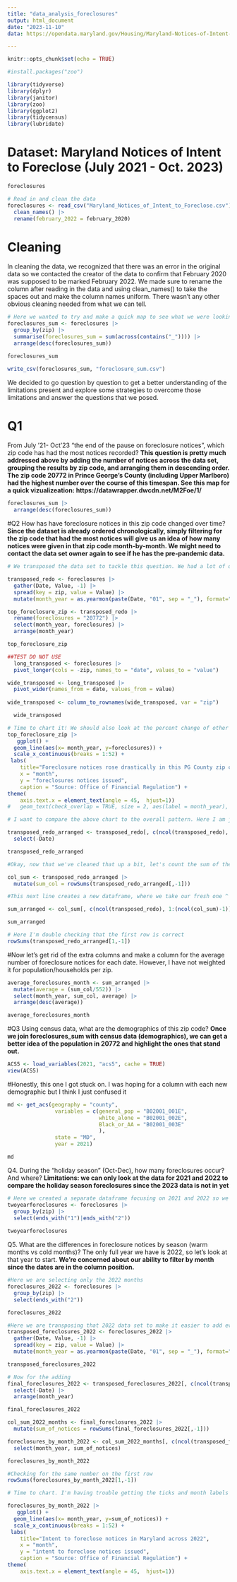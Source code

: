 ```yaml
---
title: "data_analysis_foreclosures"
output: html_document
date: "2023-11-10"
data: https://opendata.maryland.gov/Housing/Maryland-Notices-of-Intent-to-Foreclose-by-Zip-Cod/ftsr-vapt

---
```


```r
knitr::opts_chunk$set(echo = TRUE)
```

```r
#install.packages("zoo")
```

```r
library(tidyverse)
library(dplyr)
library(janitor)
library(zoo)
library(ggplot2)
library(tidycensus)
library(lubridate)

```
# Dataset: Maryland Notices of Intent to Foreclose (July 2021 - Oct. 2023)

```r
foreclosures
```


```r
# Read in and clean the data
foreclosures <- read_csv("Maryland_Notices_of_Intent_to_Foreclose.csv") |> 
  clean_names() |> 
  rename(february_2022 = february_2020)
```
# Cleaning
In cleaning the data, we recognized that there was an error in the original data so we contacted the creator of the data to confirm that February 2020 was supposed to be marked February 2022. We made sure to rename the column after reading in the data and using clean_names() to take the spaces out and make the column names uniform. There wasn’t any other obvious cleaning needed from what we can tell.

```r
# Here we wanted to try and make a quick map to see what we were looking at other than just a table of numbers.
foreclosures_sum <- foreclosures |>
  group_by(zip) |>
  summarise(foreclosures_sum = sum(across(contains("_")))) |>
  arrange(desc(foreclosures_sum))

foreclosures_sum

write_csv(foreclosures_sum, "foreclosure_sum.csv")
```
We decided to go question by question to get a better understanding of the limitations present and explore some strategies to overcome those limitations and answer the questions that we posed.

# Q1
From July '21- Oct'23 "the end of the pause on foreclosure notices", which zip code has had the most notices recorded?
**This question is pretty much addressed above by adding the number of notices across the data set, grouping the results by zip code, and arranging them in descending order. The zip code 20772 in Prince George's County (including Upper Marlboro) had the highest number over the course of this timespan. See this map for a quick vizualizeation: https://datawrapper.dwcdn.net/M2Foe/1/**


```r
foreclosures_sum |> 
  arrange(desc(foreclosures_sum))
```





#Q2 
How has have foreclosure notices in this zip code changed over time?
**Since the dataset is already ordered chronologically, simply filtering for the zip code that had the most notices will give us an idea of how many notices were given in that zip code month-by-month. We might need to contact the data set owner again to see if he has the pre-pandemic data.**
```r
# We transposed the data set to tackle this question. We had a lot of questions for ChatGPT https://chat.openai.com/share/a3d690f6-baec-4fc7-beb2-4844daf93de6 since there was an issue with getting R to recognize the first column as the first column.

transposed_redo <- foreclosures |> 
  gather(Date, Value, -1) |> 
  spread(key = zip, value = Value) |> 
  mutate(month_year = as.yearmon(paste(Date, "01", sep = "_"), format="%B_%Y_%d")) 

top_foreclosure_zip <- transposed_redo |> 
  rename(foreclosures = "20772") |> 
  select(month_year, foreclosures) |> 
  arrange(month_year)

top_foreclosure_zip
```

```r
##TEST DO NOT USE
  long_transposed <- foreclosures |> 
  pivot_longer(cols = -zip, names_to = "date", values_to = "value")

wide_transposed <- long_transposed |> 
  pivot_wider(names_from = date, values_from = value)
  
wide_transposed <- column_to_rownames(wide_transposed, var = "zip")

  wide_transposed 

```



```r
# Time to chart it! We should also look at the percent change of other zip codes
top_foreclosure_zip |> 
   ggplot() + 
  geom_line(aes(x= month_year, y=foreclosures)) +
  scale_x_continuous(breaks = 1:52) +
 labs(
    title="Foreclosure notices rose drastically in this PG County zip code",
    x = "month",
    y = "foreclosures notices issued",
    caption = "Source: Office of Financial Regulation") +
theme(
    axis.text.x = element_text(angle = 45,  hjust=1)) 
#   geom_text(check_overlap = TRUE, size = 2, aes(label = month_year), hjust = 0.5, vjust = -0.5)
```

```r
# I want to compare the above chart to the overall pattern. Here I am just readjusting the transposed_redo data set so I can see the month_year column at the front and get rid of the original date column

transposed_redo_arranged <- transposed_redo[, c(ncol(transposed_redo), 1:(ncol(transposed_redo)-1))] |> 
  select(-Date)

transposed_redo_arranged
```


```r
#Okay, now that we've cleaned that up a bit, let's count the sum of the rows. This first part stores the dataframe inside a new dataframe without the first column so we can add a column (mutate) that is the sum of all the other columns without pulling the date into the calculation.

col_sum <- transposed_redo_arranged |> 
  mutate(sum_col = rowSums(transposed_redo_arranged[,-1]))

#This next line creates a new dataframe, where we take our fresh one ^ and ask it to pull the new column from the end (sum_col) and place it at the front.

sum_arranged <- col_sum[, c(ncol(transposed_redo), 1:(ncol(col_sum)-1))]

sum_arranged
```

```r
# Here I'm double checking that the first row is correct
rowSums(transposed_redo_arranged[1,-1])
```

#Now let's get rid of the extra columns and make a column for the average number of foreclosure notices for each date. However, I have not weighted it for population/households per zip.

```r
average_foreclosures_month <- sum_arranged |> 
  mutate(average = (sum_col/552)) |> 
  select(month_year, sum_col, average) |> 
  arrange(desc(average))

average_foreclosures_month
```



#Q3
Using census data, what are the demographics of this zip code?
**Once we join foreclosures_sum with census data (demographics), we can get a better idea of the population in 20772 and highlight the ones that stand out.**

```r

ACS5 <- load_variables(2021, "acs5", cache = TRUE)
view(ACS5)
```

#Honestly, this one I got stuck on. I was hoping for a column with each new demographic but I think I just confused it

```r

md <- get_acs(geography = "county",
               variables = c(general_pop = "B02001_001E",
                             white_alone = "B02001_002E",
                             Black_or_AA = "B02001_003E"
                             ),
               state = "MD",
               year = 2021)

md
```

Q4. During the "holiday season" (Oct-Dec), how many foreclosures occur? And where?
**Limitations: we can only look at the data for 2021 and 2022 to compare the holiday season foreclosures since the 2023 data is not in yet**

```r
# Here we created a separate dataframe focusing on 2021 and 2022 so we could parse through the data that qualifies for Question 4
twoyearforeclosures <- foreclosures |> 
  group_by(zip) |>
  select(ends_with("1")|ends_with("2"))
  
twoyearforeclosures
```











Q5. What are the differences in foreclosure notices by season (warm months vs cold months)? The only full year we have is 2022, so let's look at that year to start.
**We're concerned about our ability to filter by month since the dates are in the column position.**
```r
#Here we are selecting only the 2022 months
foreclosures_2022 <- foreclosures |> 
  group_by(zip) |>
  select(ends_with("2"))

foreclosures_2022
```

```r
#Here we are transposing that 2022 data set to make it easier to add everything
transposed_foreclosures_2022 <- foreclosures_2022 |> 
  gather(Date, Value, -1) |> 
  spread(key = zip, value = Value) |> 
  mutate(month_year = as.yearmon(paste(Date, "01", sep = "_"), format="%B_%Y_%d"))

transposed_foreclosures_2022
```


```r
# Now for the adding
final_foreclosures_2022 <- transposed_foreclosures_2022[, c(ncol(transposed_foreclosures_2022), 1:(ncol(transposed_foreclosures_2022)-1))] |> 
  select(-Date) |> 
  arrange(month_year)

final_foreclosures_2022
```

```r
col_sum_2022_months <- final_foreclosures_2022 |> 
  mutate(sum_of_notices = rowSums(final_foreclosures_2022[,-1]))

foreclosures_by_month_2022 <- col_sum_2022_months[, c(ncol(transposed_foreclosures_2022), 1:(ncol(col_sum_2022_months)-1))] |>
  select(month_year, sum_of_notices)

foreclosures_by_month_2022
```

```r
#Checking for the same number on the first row
rowSums(foreclosures_by_month_2022[1,-1])
```

```r
# Time to chart. I'm having trouble getting the ticks and month labels for this, and Chat GPT said it's because of the data type of the month_year column. We need to change that column to a date type using the first day of every month.

foreclosures_by_month_2022 |> 
   ggplot() + 
  geom_line(aes(x= month_year, y=sum_of_notices)) +
  scale_x_continuous(breaks = 1:52) +
 labs(
    title="Intent to foreclose notices in Maryland across 2022",
    x = "month",
    y = "intent to foreclose notices issued",
    caption = "Source: Office of Financial Regulation") +
theme(
    axis.text.x = element_text(angle = 45,  hjust=1)) 

```
